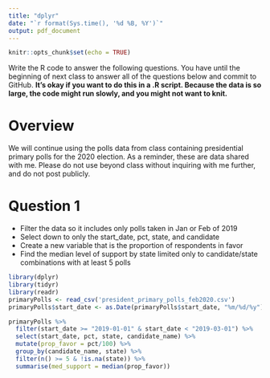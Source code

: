 ```yaml
---
title: "dplyr"
date: "`r format(Sys.time(), '%d %B, %Y')`"
output: pdf_document
---
```


```r
knitr::opts_chunk$set(echo = TRUE)
```

Write the R code to answer the following questions. You have until the beginning of next class to answer all of the questions below and commit to GitHub.  **It's okay if you want to do this in a .R script.  Because the data is so large, the code might run slowly, and you might not want to knit.**

# Overview

We will continue using the polls data from class containing presidential primary polls for the 2020 election.  As a reminder, these are data shared with me.  Please do not use beyond class without inquiring with me further, and do not post publicly.

# Question 1

- Filter the data so it includes only polls taken in Jan or Feb of 2019
- Select down to only the start_date, pct, state, and candidate
- Create a new variable that is the proportion of respondents in favor
- Find the median level of support by state limited only to candidate/state combinations with at least 5 polls

```r
library(dplyr)
library(tidyr)
library(readr)
primaryPolls <- read_csv('president_primary_polls_feb2020.csv')
primaryPolls$start_date <- as.Date(primaryPolls$start_date, "%m/%d/%y")

primaryPolls %>%
  filter(start_date >= "2019-01-01" & start_date < "2019-03-01") %>%
  select(start_date, pct, state, candidate_name) %>%
  mutate(prop_favor = pct/100) %>%
  group_by(candidate_name, state) %>%
  filter(n() >= 5 & !is.na(state)) %>%
  summarise(med_support = median(prop_favor))
```

